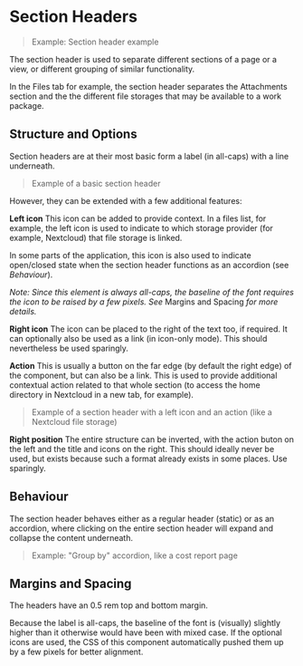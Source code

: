 
# Section Headers

> Example: Section header example

The section header is used to separate different sections of a page or a view, or different grouping of similar functionality. 

In the Files tab for example, the section header separates the Attachments section and the the different file storages that may be available to a work package.

## Structure and Options

Section headers are at their most basic form a label (in all-caps) with a line underneath. 

> Example of a basic section header

However, they can be extended with a few additional features:

**Left icon**
This icon can be added to provide context. In a files list, for example, the left icon is used to indicate to which storage provider (for example, Nextcloud) that file storage is linked.

In some parts of the application, this icon is also used to indicate open/closed state when the section header functions as an accordion (see *Behaviour*). 

*Note: Since this element is always all-caps, the baseline of the font requires the icon to be raised by a few pixels. See* Margins and Spacing *for more details.*

**Right icon**
The icon can be placed to the right of the text too, if required. It can optionally also be used as a link (in icon-only mode). This should nevertheless be used sparingly.

**Action**
This is usually a button on the far edge (by default the right edge) of the component, but can also be a link. This is used to provide additional contextual action related to that whole section (to access the home directory in Nextcloud in a new tab, for example).

> Example of a section header with a left icon and an action (like a Nextcloud file storage)

**Right position**
The entire structure can be inverted, with the action buton on the left and the title and icons on the right. This should ideally never be used, but exists because such a format already exists in some places. Use sparingly.

## Behaviour

The section header behaves either as a regular header (static) or as an accordion, where clicking on the entire section header will expand and collapse the content underneath.

> Example: "Group by" accordion, like a cost report page

## Margins and Spacing

The headers have an 0.5 rem top and bottom margin. 

Because the label is all-caps, the baseline of the font is (visually) slightly higher than it otherwise would have been with mixed case. If the optional icons are used, the CSS of this component automatically pushed them up by a few pixels for better alignment.



